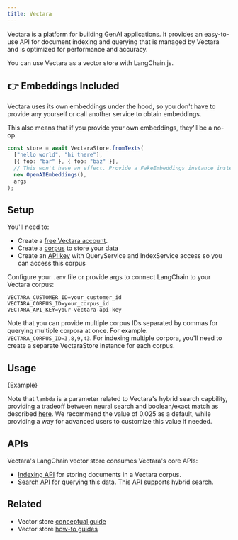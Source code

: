 ```yaml
---
title: Vectara
---
```


Vectara is a platform for building GenAI applications. It provides an easy-to-use API for document indexing and querying that is managed by Vectara and is optimized for performance and accuracy.

You can use Vectara as a vector store with LangChain.js.

## 👉 Embeddings Included

Vectara uses its own embeddings under the hood, so you don't have to provide any yourself or call another service to obtain embeddings.

This also means that if you provide your own embeddings, they'll be a no-op.

```typescript
const store = await VectaraStore.fromTexts(
  ["hello world", "hi there"],
  [{ foo: "bar" }, { foo: "baz" }],
  // This won't have an effect. Provide a FakeEmbeddings instance instead for clarity.
  new OpenAIEmbeddings(),
  args
);
```

## Setup

You'll need to:

- Create a [free Vectara account](https://vectara.com/integrations/langchain).
- Create a [corpus](https://docs.vectara.com/docs/console-ui/creating-a-corpus) to store your data
- Create an [API key](https://docs.vectara.com/docs/common-use-cases/app-authn-authz/api-keys) with QueryService and IndexService access so you can access this corpus

Configure your `.env` file or provide args to connect LangChain to your Vectara corpus:

```
VECTARA_CUSTOMER_ID=your_customer_id
VECTARA_CORPUS_ID=your_corpus_id
VECTARA_API_KEY=your-vectara-api-key
```

Note that you can provide multiple corpus IDs separated by commas for querying multiple corpora at once. For example: `VECTARA_CORPUS_ID=3,8,9,43`.
For indexing multiple corpora, you'll need to create a separate VectaraStore instance for each corpus.

## Usage


<CodeBlock language="typescript">{Example}</CodeBlock>

Note that `lambda` is a parameter related to Vectara's hybrid search capbility, providing a tradeoff between neural search and boolean/exact match as described [here](https://docs.vectara.com/docs/api-reference/search-apis/lexical-matching). We recommend the value of 0.025 as a default, while providing a way for advanced users to customize this value if needed.

## APIs

Vectara's LangChain vector store consumes Vectara's core APIs:

- [Indexing API](https://docs.vectara.com/docs/indexing-apis/indexing) for storing documents in a Vectara corpus.
- [Search API](https://docs.vectara.com/docs/search-apis/search) for querying this data. This API supports hybrid search.

## Related

- Vector store [conceptual guide](/oss/python/concepts/#vectorstores)
- Vector store [how-to guides](/oss/python/how-to/#vectorstores)
